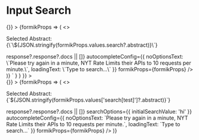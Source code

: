 
<Meta title="Input Search" component={InputSearch} />

# Input Search

<Canvas>
  <Story
    name="Input Search"
    parameters={{
      docs: {
        source: {
          code: dedent`
          <Form
            initialValues={{
              search: undefined or search value
            }}
            onSubmit={() => {}}
          >
            {formikProps => (
              <>
                <p className="lc-mb-8">Selected Abstract: {\`\${JSON.stringify(formikProps.values.search?.abstract)}\`}</p>
                <InputSearch
                  label="Search Option"
                  name="search"
                  url="https://api.nytimes.com/svc/search/v2/articlesearch.json?api-key=WymYNTjhumX7gEql9RMCAk9nopWwQVKG"
                  searchParam="q"
                  optionLabelKey="headline.main"
                  getOptions={response => response?.response?.docs || []}
                  autocompleteConfig={{
                    noOptionsText: \`Please try again in a minute, NYT Rate Limits their APIs to 10 requests per minute.\`,
                    loadingText: \`Type to search...\`
                  }}
                  formikProps={formikProps}
                />
              </>
            )}
          </Form>`
        }
      }
    }}
  >
    <div className="input-search-story">
      <Form
        formConfig={{ safeName: true }}
        initialValues={{
          'search[test]': {
            abstract: 'Lance Bass of ’N Sync fame buys an apartment at the Chelsea Mercantile.',
            web_url: 'https://www.nytimes.com/2010/05/09/realestate/09deal3.html',
            snippet: 'Lance Bass of ’N Sync fame buys an apartment at the Chelsea Mercantile.',
            lead_paragraph:
              'WHO remembers that catchy ’N Sync song “Bye, Bye, Bye?” Turns out a former band member, Lance Bass, has decided to buy, buy, buy a condo at the Chelsea Mercantile.',
            print_section: 'RE',
            print_page: '2',
            source: 'The New York Times',
            multimedia: [
              {
                rank: 0,
                subtype: 'popup',
                caption: null,
                credit: null,
                type: 'image',
                url: 'images/2010/05/09/realestate/09deal3_CA0/09deal3_CA0-popup.jpg',
                height: 500,
                width: 400,
                legacy: {},
                subType: 'popup',
                crop_name: 'popup'
              },
              {
                rank: 0,
                subtype: 'articleInline',
                caption: null,
                credit: null,
                type: 'image',
                url: 'images/2010/05/09/realestate/09deal3_CA0/09deal3_CA0-articleInline.jpg',
                height: 235,
                width: 190,
                legacy: {},
                subType: 'articleInline',
                crop_name: 'articleInline'
              },
              {
                rank: 0,
                subtype: 'thumbnail',
                caption: null,
                credit: null,
                type: 'image',
                url: 'images/2010/05/09/realestate/09deal3_CA0/09deal3_CA0-thumbStandard.jpg',
                height: 75,
                width: 75,
                legacy: {
                  thumbnail: 'images/2010/05/09/realestate/09deal3_CA0/09deal3_CA0-thumbStandard.jpg',
                  thumbnailwidth: 75,
                  thumbnailheight: 75
                },
                subType: 'thumbnail',
                crop_name: 'thumbStandard'
              }
            ],
            headline: {
              main: '’N Sync Member Says Hi, Hi, Hi to New Condo',
              kicker: 'Big Deal',
              content_kicker: null,
              print_headline: 'Hi, Hi, Hi for a New Neighbor',
              name: null,
              seo: null,
              sub: null
            },
            keywords: [
              {
                name: 'persons',
                value: 'Bass, Lance',
                rank: 1,
                major: 'N'
              },
              {
                name: 'subject',
                value: 'Housing and Real Estate',
                rank: 2,
                major: 'N'
              }
            ],
            pub_date: '2010-05-07T19:03:03+0000',
            news_desk: 'RealEstate',
            section_name: 'Real Estate',
            byline: {
              original: 'By Elizabeth A. Harris',
              person: [
                {
                  firstname: 'Elizabeth',
                  middlename: 'A.',
                  lastname: 'Harris',
                  qualifier: null,
                  title: null,
                  role: 'reported',
                  organization: '',
                  rank: 1
                }
              ],
              organization: null
            },
            _id: 'nyt://article/ead1fd2a-3be7-52df-b21d-eb8f0a25a005',
            word_count: 151,
            uri: 'nyt://article/ead1fd2a-3be7-52df-b21d-eb8f0a25a005'
          }
        }}
        onSubmit={() => {}}
      >
        {formikProps => (
          <>
            <p className="lc-mb-8">
              Selected Abstract: {`${JSON.stringify(formikProps.values['search[test]']?.abstract)}`}
            </p>
            <InputSearch
              label="Search Option"
              name="search[test]"
              url="https://api.nytimes.com/svc/search/v2/articlesearch.json?api-key=WymYNTjhumX7gEql9RMCAk9nopWwQVKG"
              searchParam="q"
              optionLabelKey="headline.main"
              getOptions={response => response?.response?.docs || []}
              searchOptions={{ initialSearchValue: 'hi' }}
              autocompleteConfig={{
                noOptionsText: `Please try again in a minute, NYT Rate Limits their APIs to 10 requests per minute.`,
                loadingText: `Type to search...`
              }}
              formikProps={formikProps}
            />
          </>
        )}
      </Form>
    </div>
  </Story>
  <ArgsTable of={InputSearch} />
</Canvas>
